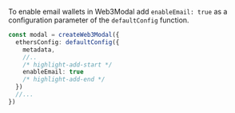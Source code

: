 To enable email wallets in Web3Modal add `enableEmail: true` as a configuration parameter of the `defaultConfig` function.

```ts
const modal = createWeb3Modal({
  ethersConfig: defaultConfig({
    metadata,
    //..
    /* highlight-add-start */
    enableEmail: true
    /* highlight-add-end */
  })
  //...
})
```

